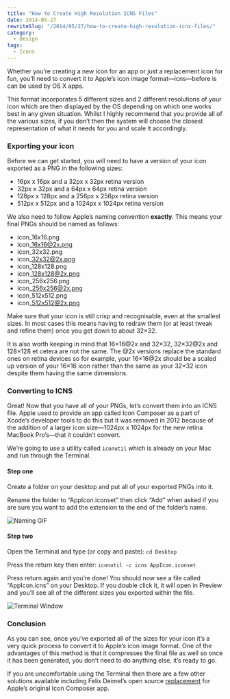 ```yaml
---
title: "How to Create High Resolution ICNS Files"
date: 2014-05-27
rewriteSlug: "/2014/05/27/how-to-create-high-resolution-icns-files/"
category:
  - Design
tags:
  - Icons
---
```


Whether you’re creating a new icon for an app or just a replacement icon for fun, you’ll need to convert it to Apple’s icon image format—icns—before is can be used by OS X apps.

This format incorporates 5 different sizes and 2 different resolutions of your icon which are then displayed by the OS depending on which one works best in any given situation. Whilst I highly recommend that you provide all of the various sizes, if you don’t then the system will choose the closest representation of what it needs for you and scale it accordingly.

### Exporting your icon

Before we can get started, you will need to have a version of your icon exported as a PNG in the following sizes:

- 16px x 16px and a 32px x 32px retina version
- 32px x 32px and a 64px x 64px retina version
- 128px x 128px and a 256px x 256px retina version
- 512px x 512px and a 1024px x 1024px retina version

We also need to follow Apple’s naming convention **exactly**. This means your final PNGs should be named as follows:

- icon\_16x16.png
- icon\_16x16@2x.png
- icon\_32x32.png
- icon\_32x32@2x.png
- icon\_128x128.png
- icon\_128x128@2x.png
- icon\_256x256.png
- icon\_256x256@2x.png
- icon\_512x512.png
- icon\_512x512@2x.png

Make sure that your icon is still crisp and recognisable, even at the smallest sizes. In most cases this means having to redraw them (or at least tweak and refine them) once you get down to about 32×32.

It is also worth keeping in mind that 16×16@2x and 32×32, 32×32@2x and 128×128 et cetera are not the same. The @2x versions replace the standard ones on retina devices so for example, your 16×16@2x should be a scaled up version of your 16×16 icon rather than the same as your 32×32 icon despite them having the same dimensions.

### Converting to ICNS

Great! Now that you have all of your PNGs, let’s convert them into an ICNS file. Apple used to provide an app called Icon Composer as a part of Xcode’s developer tools to do this but it was removed in 2012 because of the addition of a larger icon size—1024px x 1024px for the new retina MacBook Pro’s—that it couldn’t convert.

We’re going to use a utility called `iconutil` which is already on your Mac and run through the Terminal.

#### Step one

Create a folder on your desktop and put all of your exported PNGs into it.

Rename the folder to “AppIcon.iconset” then click “Add” when asked if you are sure you want to add the extension to the end of the folder’s name.

![Naming GIF](./naming.gif)

#### Step two

Open the Terminal and type (or copy and paste): `cd Desktop`

Press the return key then enter: `iconutil -c icns AppIcon.iconset`

Press return again and you’re done! You should now see a file called “AppIcon.icns” on your Desktop. If you double click it, it will open in Preview and you’ll see all of the different sizes you exported within the file.

![Terminal Window](./terminal.png)

### Conclusion

As you can see, once you’ve exported all of the sizes for your icon it’s a very quick process to convert it to Apple’s icon image format. One of the advantages of this method is that it compresses the final file as well so once it has been generated, you don’t need to do anything else, it’s ready to go.

If you are uncomfortable using the Terminal then there are a few other solutions available including Felix Deimel’s open source [replacement](http://www.lemonmojo.com/work#IconComposer2x) for Apple’s original Icon Composer app.
  